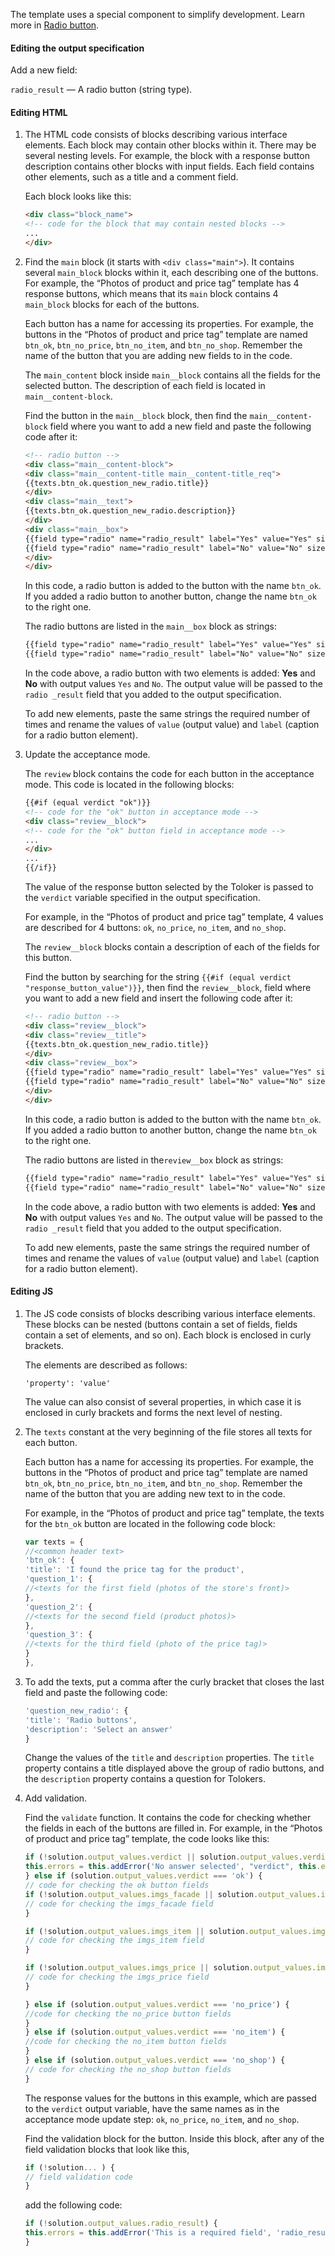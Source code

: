 The template uses a special component to simplify development. Learn more in [Radio button](/docs-new/guide/t-components/radiobuttons).

#### Editing the output specification

Add a new field:

`radio_result` — A radio button (string type).

#### Editing HTML

1. The HTML code consists of blocks describing various interface elements. Each block may contain other blocks within it. There may be several nesting levels. For example, the block with a response button description contains other blocks with input fields. Each field contains other elements, such as a title and a comment field.

    Each block looks like this:

    ```html
    <div class="block_name">
    <!-- code for the block that may contain nested blocks -->
    ...
    </div>
    ```

1. Find the `main` block (it starts with `<div class="main">`). It contains several `main_block` blocks within it, each describing one of the buttons. For example, the “Photos of product and price tag” template has 4 response buttons, which means that its `main` block contains 4 `main_block` blocks for each of the buttons.

    Each button has a name for accessing its properties. For example, the buttons in the “Photos of product and price tag” template are named `btn_ok`, `btn_no_price`, `btn_no_item`, and `btn_no_shop`. Remember the name of the button that you are adding new fields to in the code.

    The `main_content` block inside `main__block` contains all the fields for the selected button. The description of each field is located in `main__content-block`.

    Find the button in the `main__block` block, then find the `main__content-block` field where you want to add a new field and paste the following code after it:

    ```html
    <!-- radio button -->
    <div class="main__content-block">
    <div class="main__content-title main__content-title_req">
    {{texts.btn_ok.question_new_radio.title}}
    </div>
    <div class="main__text">
    {{texts.btn_ok.question_new_radio.description}}
    </div>
    <div class="main__box">
    {{field type="radio" name="radio_result" label="Yes" value="Yes" size="L" validation-show="top-left"}}
    {{field type="radio" name="radio_result" label="No" value="No" size="L" validation-show="top-left"}}
    </div>
    </div>
    ```

    In this code, a radio button is added to the button with the name `btn_ok`. If you added a radio button to another button, change the name `btn_ok` to the right one.

    The radio buttons are listed in the `main__box` block as strings:

    ```html
    {{field type="radio" name="radio_result" label="Yes" value="Yes" size="L" validation-show="top-left"}}
    {{field type="radio" name="radio_result" label="No" value="No" size="L" validation-show="top-left"}}
    ```

    In the code above, a radio button with two elements is added: **Yes** and **No** with output values `Yes` and `No`. The output value will be passed to the `radio _result` field that you added to the output specification.

    To add new elements, paste the same strings the required number of times and rename the values of `value` (output value) and `label` (caption for a radio button element).

1. Update the acceptance mode.

    The `review` block contains the code for each button in the acceptance mode. This code is located in the following blocks:

    ```html
    {{#if (equal verdict "ok")}}
    <!-- code for the "ok" button in acceptance mode -->
    <div class="review__block">
    <!-- code for the "ok" button field in acceptance mode -->
    ...
    </div>
    ...
    {{/if}}
    ```

    The value of the response button selected by the Toloker is passed to the `verdict` variable specified in the output specification.

    For example, in the “Photos of product and price tag” template, 4 values are described for 4 buttons: `ok`, `no_price`, `no_item`, and `no_shop`.

    The `review__block` blocks contain a description of each of the fields for this button.

    Find the button by searching for the string `{{#if (equal verdict "response_button_value")}}`, then find the `review__block`, field where you want to add a new field and insert the following code after it:

    ```html
    <!-- radio button -->
    <div class="review__block">
    <div class="review__title">
    {{texts.btn_ok.question_new_radio.title}}
    </div>
    <div class="review__box">
    {{field type="radio" name="radio_result" label="Yes" value="Yes" size="L" validation-show="top-left"}}
    {{field type="radio" name="radio_result" label="No" value="No" size="L" validation-show="top-left"}}
    </div>
    </div>
    ```

    In this code, a radio button is added to the button with the name `btn_ok`. If you added a radio button to another button, change the name `btn_ok` to the right one.

    The radio buttons are listed in the`review__box` block as strings:

    ```html
    {{field type="radio" name="radio_result" label="Yes" value="Yes" size="L" validation-show="top-left"}}
    {{field type="radio" name="radio_result" label="No" value="No" size="L" validation-show="top-left"}}
    ```

    In the code above, a radio button with two elements is added: **Yes** and **No** with output values `Yes` and `No`. The output value will be passed to the `radio _result` field that you added to the output specification.

    To add new elements, paste the same strings the required number of times and rename the values of `value` (output value) and `label` (caption for a radio button element).

#### Editing JS

1. The JS code consists of blocks describing various interface elements. These blocks can be nested (buttons contain a set of fields, fields contain a set of elements, and so on). Each block is enclosed in curly brackets.

    The elements are described as follows:

    ```plaintext
    'property': 'value'
    ```

    The value can also consist of several properties, in which case it is enclosed in curly brackets and forms the next level of nesting.

1. The `texts` constant at the very beginning of the file stores all texts for each button.

    Each button has a name for accessing its properties. For example, the buttons in the “Photos of product and price tag” template are named `btn_ok`, `btn_no_price`, `btn_no_item`, and `btn_no_shop`. Remember the name of the button that you are adding new text to in the code.

    For example, in the “Photos of product and price tag” template, the texts for the `btn_ok` button are located in the following code block:

    ```javascript
    var texts = {
    //<common header text>
    'btn_ok': {
    'title': 'I found the price tag for the product',
    'question_1': {
    //<texts for the first field (photos of the store's front)>
    },
    'question_2': {
    //<texts for the second field (product photos)>
    },
    'question_3': {
    //<texts for the third field (photo of the price tag)>
    }
    },
    ```

1. To add the texts, put a comma after the curly bracket that closes the last field and paste the following code:

    ```javascript
    'question_new_radio': {
    'title': 'Radio buttons',
    'description': 'Select an answer'
    }
    ```

    Change the values of the `title` and `description` properties. The `title` property contains a title displayed above the group of radio buttons, and the `description` property contains a question for Tolokers.

1. Add validation.

    Find the `validate` function. It contains the code for checking whether the fields in each of the buttons are filled in. For example, in the “Photos of product and price tag” template, the code looks like this:

    ```javascript
    if (!solution.output_values.verdict || solution.output_values.verdict === '') {
    this.errors = this.addError('No answer selected', "verdict", this.errors);
    } else if (solution.output_values.verdict === 'ok') {
    // code for checking the ok button fields
    if (!solution.output_values.imgs_facade || solution.output_values.imgs_facade.length === 0) {
    // code for checking the imgs_facade field
    }

    if (!solution.output_values.imgs_item || solution.output_values.imgs_item.length === 0) {
    // code for checking the imgs_item field
    }

    if (!solution.output_values.imgs_price || solution.output_values.imgs_price.length === 0) {
    // code for checking the imgs_price field
    }

    } else if (solution.output_values.verdict === 'no_price') {
    //code for checking the no_price button fields
    }
    } else if (solution.output_values.verdict === 'no_item') {
    //code for checking the no_item button fields
    }
    } else if (solution.output_values.verdict === 'no_shop') {
    // code for checking the no_shop button fields
    }
    ```

    The response values for the buttons in this example, which are passed to the `verdict` output variable, have the same names as in the acceptance mode update step: `ok`, `no_price`, `no_item`, and `no_shop`.

    Find the validation block for the button. Inside this block, after any of the field validation blocks that look like this,

    ```javascript
    if (!solution... ) {
    // field validation code
    }
    ```

    add the following code:

    ```javascript
    if (!solution.output_values.radio_result) {
    this.errors = this.addError('This is a required field', 'radio_result', this.errors);
    }
    ```
